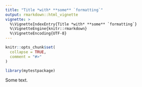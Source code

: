 ```yaml
---
title: "Title *with* **some** `formatting`"
output: rmarkdown::html_vignette
vignette: >
  %\VignetteIndexEntry{Title *with* **some** `formatting`}
  %\VignetteEngine{knitr::rmarkdown}
  %\VignetteEncoding{UTF-8}
---
```


```r
knitr::opts_chunk$set(
  collapse = TRUE,
  comment = "#>"
)
```

```r
library(mytestpackage)
```

Some text.
